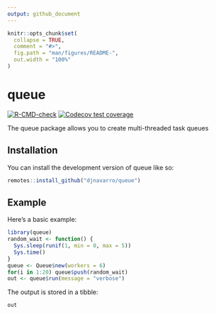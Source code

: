 ```yaml
---
output: github_document
---
```


<!-- README.md is generated from README.Rmd. Please edit that file -->

```r
knitr::opts_chunk$set(
  collapse = TRUE,
  comment = "#>",
  fig.path = "man/figures/README-",
  out.width = "100%"
)
```

# queue

<!-- badges: start -->
[![R-CMD-check](https://github.com/djnavarro/queue/actions/workflows/R-CMD-check.yaml/badge.svg)](https://github.com/djnavarro/queue/actions/workflows/R-CMD-check.yaml)
[![Codecov test coverage](https://codecov.io/gh/djnavarro/queue/branch/main/graph/badge.svg)](https://app.codecov.io/gh/djnavarro/queue?branch=main)
<!-- badges: end -->

The queue package allows you to create multi-threaded task queues

## Installation

You can install the development version of queue like so:

``` r
remotes::install_github("djnavarro/queue")
```

## Example

Here's a basic example:

```r
library(queue)
random_wait <- function() {
  Sys.sleep(runif(1, min = 0, max = 5))
  Sys.time()
}
queue <- Queue$new(workers = 6)
for(i in 1:20) queue$push(random_wait)
out <- queue$run(message = "verbose")
```

The output is stored in a tibble: 

```r
out
```
